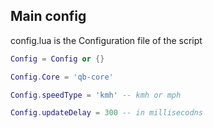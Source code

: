 ## Main config
config.lua is the Configuration file of the script

```lua copy filename="mt-hud/config.lua"
Config = Config or {}

Config.Core = 'qb-core'

Config.speedType = 'kmh' -- kmh or mph

Config.updateDelay = 300 -- in millisecodns
```
